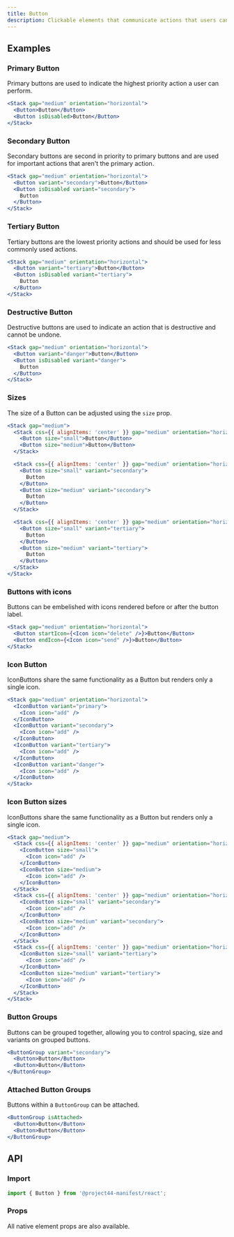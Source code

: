 ```yaml
---
title: Button
description: Clickable elements that communicate actions that users can take.
---
```


## Examples

### Primary Button

Primary buttons are used to indicate the highest priority action a user can perform.

```jsx
<Stack gap="medium" orientation="horizontal">
  <Button>Button</Button>
  <Button isDisabled>Button</Button>
</Stack>
```

### Secondary Button

Secondary buttons are second in priority to primary buttons and are used for important actions that aren't the primary action.

```jsx
<Stack gap="medium" orientation="horizontal">
  <Button variant="secondary">Button</Button>
  <Button isDisabled variant="secondary">
    Button
  </Button>
</Stack>
```

### Tertiary Button

Tertiary buttons are the lowest priority actions and should be used for less commonly used actions.

```jsx
<Stack gap="medium" orientation="horizontal">
  <Button variant="tertiary">Button</Button>
  <Button isDisabled variant="tertiary">
    Button
  </Button>
</Stack>
```

### Destructive Button

Destructive buttons are used to indicate an action that is destructive and cannot be undone.

```jsx
<Stack gap="medium" orientation="horizontal">
  <Button variant="danger">Button</Button>
  <Button isDisabled variant="danger">
    Button
  </Button>
</Stack>
```

### Sizes

The size of a Button can be adjusted using the `size` prop.

```jsx
<Stack gap="medium">
  <Stack css={{ alignItems: 'center' }} gap="medium" orientation="horizontal">
    <Button size="small">Button</Button>
    <Button size="medium">Button</Button>
  </Stack>

  <Stack css={{ alignItems: 'center' }} gap="medium" orientation="horizontal">
    <Button size="small" variant="secondary">
      Button
    </Button>
    <Button size="medium" variant="secondary">
      Button
    </Button>
  </Stack>

  <Stack css={{ alignItems: 'center' }} gap="medium" orientation="horizontal">
    <Button size="small" variant="tertiary">
      Button
    </Button>
    <Button size="medium" variant="tertiary">
      Button
    </Button>
  </Stack>
</Stack>
```

### Buttons with icons

Buttons can be embelished with icons rendered before or after the button label.

```jsx
<Stack gap="medium" orientation="horizontal">
  <Button startIcon={<Icon icon="delete" />}>Button</Button>
  <Button endIcon={<Icon icon="send" />}>Button</Button>
</Stack>
```

### Icon Button

IconButtons share the same functionality as a Button but renders only a single icon.

```jsx
<Stack gap="medium" orientation="horizontal">
  <IconButton variant="primary">
    <Icon icon="add" />
  </IconButton>
  <IconButton variant="secondary">
    <Icon icon="add" />
  </IconButton>
  <IconButton variant="tertiary">
    <Icon icon="add" />
  </IconButton>
  <IconButton variant="danger">
    <Icon icon="add" />
  </IconButton>
</Stack>
```

### Icon Button sizes

IconButtons share the same functionality as a Button but renders only a single icon.

```jsx
<Stack gap="medium">
  <Stack css={{ alignItems: 'center' }} gap="medium" orientation="horizontal">
    <IconButton size="small">
      <Icon icon="add" />
    </IconButton>
    <IconButton size="medium">
      <Icon icon="add" />
    </IconButton>
  </Stack>
  <Stack css={{ alignItems: 'center' }} gap="medium" orientation="horizontal">
    <IconButton size="small" variant="secondary">
      <Icon icon="add" />
    </IconButton>
    <IconButton size="medium" variant="secondary">
      <Icon icon="add" />
    </IconButton>
  </Stack>
  <Stack css={{ alignItems: 'center' }} gap="medium" orientation="horizontal">
    <IconButton size="small" variant="tertiary">
      <Icon icon="add" />
    </IconButton>
    <IconButton size="medium" variant="tertiary">
      <Icon icon="add" />
    </IconButton>
  </Stack>
</Stack>
```

### Button Groups

Buttons can be grouped together, allowing you to control spacing, size and variants on grouped buttons.

```jsx
<ButtonGroup variant="secondary">
  <Button>Button</Button>
  <Button>Button</Button>
</ButtonGroup>
```

### Attached Button Groups

Buttons within a `ButtonGroup` can be attached.

```jsx
<ButtonGroup isAttached>
  <Button>Button</Button>
  <Button>Button</Button>
</ButtonGroup>
```

## API

### Import

```js
import { Button } from '@project44-manifest/react';
```

### Props

All native element props are also available.

<PropsTable of="Button" />
